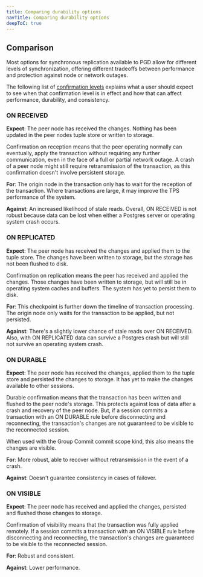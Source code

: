 ```yaml
---
title: Comparing durability options
navTitle: Comparing durability options
deepToC: true
---
```


## Comparison

Most options for synchronous replication available to PGD allow for different
levels of synchronization, offering different tradeoffs between performance and
protection against node or network outages.

The following list of [confirmation levels](commit-scope-rules#the-confirmation-level) explains
what a user should expect to see when that confirmation level is in effect and how that can affect performance, durability, and consistency.

### ON RECEIVED

**Expect**: The peer node has received the changes. Nothing has been updated in
the peer nodes tuple store or written to storage.

Confirmation on reception means that the peer operating normally can
eventually, apply the transaction without requiring any further
communication, even in the face of a full or partial network
outage. A crash of a peer node might still require retransmission of
the transaction, as this confirmation doesn't involve persistent
storage. 

**For**: The origin node in the transaction only has to wait for the reception
of the transaction. Where transactions are large, it may improve the TPS
performance of the system.

**Against**: An increased likelihood of stale reads. Overall, ON RECEIVED is not robust
because data can be lost when either a Postgres server or operating system crash
occurs.

### ON REPLICATED

**Expect**: The peer node has received the changes and applied them to the tuple
store. The changes have been written to storage, but the storage has not been flushed
to disk.

Confirmation on replication means the peer has received and applied the changes.
Those changes have been written to storage, but will still be in operating
system caches and buffers. The system has yet to persist them to disk. 

**For**: This checkpoint is further down the timeline of transaction processing.
The origin node only waits for the transaction to be applied, but not persisted.  

**Against**: There's a slightly lower chance of stale reads over ON RECEIVED.
Also, with ON REPLICATED  data can survive a Postgres crash but will still not
survive an operating system crash.

### ON DURABLE

**Expect**: The peer node has received the changes, applied them to the tuple
store and persisted the changes to storage. It has yet to make the changes
available to other sessions.

Durable confirmation means that the transaction has been written and flushed to
the peer node's storage. This protects against loss of data after a
crash and recovery of the peer node. But, if a session commits a transaction
with an ON DURABLE rule before disconnecting and reconnecting, the transaction's
changes are not guaranteed to be visible to the reconnected session.

When used with the Group Commit commit scope kind, this also means the changes
are visible.

**For**: More robust, able to recover without retransmission in the event of a crash.

**Against**: Doesn't guarantee consistency in cases of failover.

### ON VISIBLE

**Expect**: The peer node has received and applied the changes, persisted and flushed those changes to storage. 

Confirmation of visibility means that the transaction was fully applied
remotely. If a session commits a transaction with an ON VISIBLE rule before
disconnecting and reconnecting, the transaction's changes are guaranteed to be
visible to the reconnected session.

**For**: Robust and consistent.

**Against**: Lower performance.




